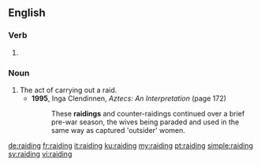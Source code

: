 {{also|Raiding}}
==English==

===Verb===
{{head|en|present participle}}

# {{present participle of|raid|lang=en|nocat=1}}

===Noun===
{{en-noun}}

# The act of carrying out a raid.
#* '''1995''', Inga Clendinnen, ''Aztecs: An Interpretation'' (page 172)
#*: These '''raidings''' and counter-raidings continued over a brief pre-war season, the wives being paraded and used in the same way as captured 'outsider' women.

[[de:raiding]]
[[fr:raiding]]
[[it:raiding]]
[[ku:raiding]]
[[my:raiding]]
[[pt:raiding]]
[[simple:raiding]]
[[sv:raiding]]
[[vi:raiding]]